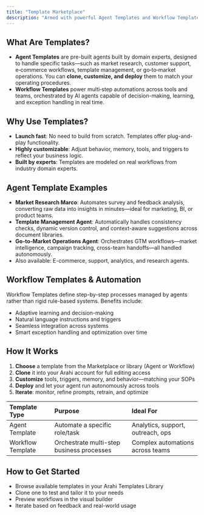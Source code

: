 ```yaml
---
title: "Template Marketplace"
description: "Armed with powerful Agent Templates and Workflow Templates, Arahi lets you quickly deploy intelligent agents that handle real-world business operations—no coding required."
---
```


## What Are Templates?

- **Agent Templates** are pre-built agents built by domain experts, designed to handle specific tasks—such as market research, customer support, e‑commerce workflows, template management, or go‑to‑market operations. You can **clone, customize, and deploy** them to match your operating procedures.
- **Workflow Templates** power multi‑step automations across tools and teams, orchestrated by AI agents capable of decision-making, learning, and exception handling in real time.

## Why Use Templates?

- **Launch fast**: No need to build from scratch. Templates offer plug-and-play functionality.
- **Highly customizable**: Adjust behavior, memory, tools, and triggers to reflect your business logic.
- **Built by experts**: Templates are modeled on real workflows from industry domain experts.

## Agent Template Examples

- **Market Research Marco**: Automates survey and feedback analysis, converting raw data into insights in minutes—ideal for marketing, BI, or product teams.
- **Template Management Agent**: Automatically handles consistency checks, dynamic version control, and context-aware suggestions across document libraries.
- **Go‑to‑Market Operations Agent**: Orchestrates GTM workflows—market intelligence, campaign tracking, cross-team handoffs—all handled autonomously.
- Also available: E-commerce, support, analytics, and research agents.

## Workflow Templates & Automation

Workflow Templates define step-by-step processes managed by agents rather than rigid rule-based systems. Benefits include:

- Adaptive learning and decision-making
- Natural language instructions and triggers
- Seamless integration across systems
- Smart exception handling and optimization over time

## How It Works

1. **Choose** a template from the Marketplace or library (Agent or Workflow)
2. **Clone** it into your Arahi account for full editing access
3. **Customize** tools, triggers, memory, and behavior—matching your SOPs
4. **Deploy** and let your agent run autonomously across tools
5. **Iterate**: monitor, refine prompts, retrain, and optimize

| Template Type     | Purpose                                   | Ideal For                         |
| :---------------- | :---------------------------------------- | :-------------------------------- |
| Agent Template    | Automate a specific role/task             | Analytics, support, outreach, ops |
| Workflow Template | Orchestrate multi-step business processes | Complex automations across teams  |

## How to Get Started

- Browse available templates in your Arahi Templates Library
- Clone one to test and tailor it to your needs
- Preview workflows in the visual builder
- Iterate based on feedback and real-world usage